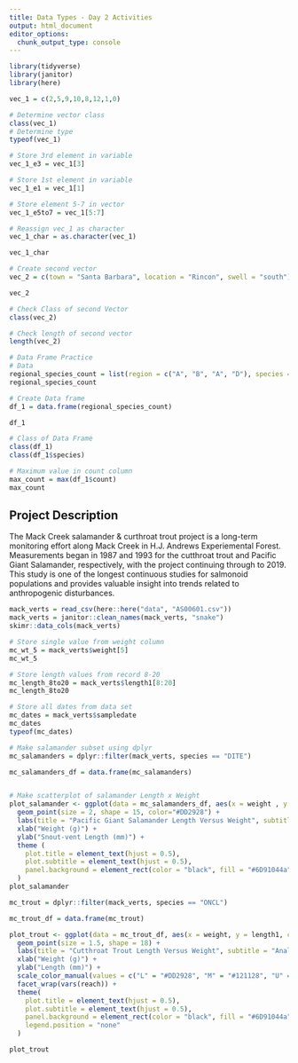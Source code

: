 ```yaml
---
title: Data Types - Day 2 Activities
output: html_document
editor_options: 
  chunk_output_type: console
---
```

```r
library(tidyverse)
library(janitor)
library(here)
```

```r
vec_1 = c(2,5,9,10,8,12,1,0)

# Determine vector class
class(vec_1)
# Determine type
typeof(vec_1)

# Store 3rd element in variable
vec_1_e3 = vec_1[3]

# Store 1st element in variable
vec_1_e1 = vec_1[1]

# Store element 5-7 in vector
vec_1_e5to7 = vec_1[5:7]

# Reassign vec_1 as character
vec_1_char = as.character(vec_1)

vec_1_char

# Create second vector
vec_2 = c(town = "Santa Barbara", location = "Rincon", swell = "south")

vec_2

# Check Class of second Vector
class(vec_2)

# Check length of second vector
length(vec_2)

# Data Frame Practice
# Data
regional_species_count = list(region = c("A", "B", "A", "D"), species = c("otter", "great white", "sea lion", "gray whale"), count = c(12, 2, 36, 6))
regional_species_count

# Create Data frame
df_1 = data.frame(regional_species_count)

df_1

# Class of Data Frame
class(df_1)
class(df_1$species)

# Maximum value in count column
max_count = max(df_1$count)
max_count

```
## Project Description
The Mack Creek salamander & curthroat trout project is a long-term monitoring effort along Mack Creek in H.J. Andrews Experiemental Forest. Measurements began in 1987 and 1993 for the cutthroat trout and Pacific Giant Salamander, respectively, with the project continuing through to 2019. This study is one of the longest continuous studies for salmonoid populations and provides valuable insight into trends related to anthropogenic disturbances.
``` r
mack_verts = read_csv(here::here("data", "AS00601.csv"))
mack_verts = janitor::clean_names(mack_verts, "snake")
skimr::data_cols(mack_verts)

```

```r
# Store single value from weight column
mc_wt_5 = mack_verts$weight[5]
mc_wt_5

# Store length values from record 8-20
mc_length_8to20 = mack_verts$length1[8:20]
mc_length_8to20

# Store all dates from data set
mc_dates = mack_verts$sampledate
mc_dates
typeof(mc_dates)
```
```r
# Make salamander subset using dplyr
mc_salamanders = dplyr::filter(mack_verts, species == "DITE")

mc_salamanders_df = data.frame(mc_salamanders)


# Make scatterplot of salamander Length x Weight
plot_salamander <- ggplot(data = mc_salamanders_df, aes(x = weight , y = length1)) +
  geom_point(size = 2, shape = 15, color="#DD2928") +
  labs(title = "Pacific Giant Salamander Length Versus Weight", subtitle = "Analysis is computed for all data points collected between 1993 and 2019.") +
  xlab("Weight (g)") +
  ylab("Snout-vent Length (mm)") + 
  theme (
    plot.title = element_text(hjust = 0.5),
    plot.subtitle = element_text(hjust = 0.5),
    panel.background = element_rect(color = "black", fill = "#6D91044a", size = 2, linetype = "solid")
  )
plot_salamander
```
``` r
mc_trout = dplyr::filter(mack_verts, species == "ONCL")

mc_trout_df = data.frame(mc_trout)

plot_trout <- ggplot(data = mc_trout_df, aes(x = weight, y = length1, color = reach)) +
  geom_point(size = 1.5, shape = 18) + 
  labs(title = "Cutthroat Trout Length Versus Weight", subtitle = "Analysis computed for cutthroat trout specimens captured between 1987 and 2019.") + 
  xlab("Weight (g)") +
  ylab("Length (mm)") +
  scale_color_manual(values = c("L" = "#DD2928", "M" = "#121128", "U" = "#345128")) +
  facet_wrap(vars(reach)) +
  theme(
    plot.title = element_text(hjust = 0.5),
    plot.subtitle = element_text(hjust = 0.5),
    panel.background = element_rect(color = "black", fill = "#6D91044a", size = 2, linetype = "solid"),
    legend.position = "none"
  )

plot_trout
```
